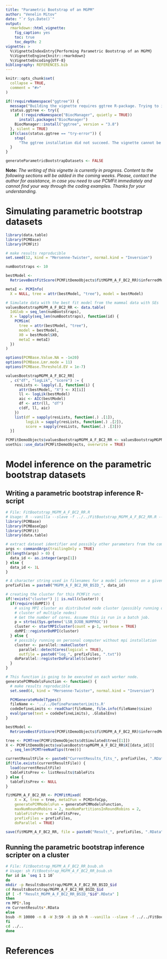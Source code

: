 ```yaml
---
title: "Parametric Bootstrap of an MGPM"
author: "Venelin Mitov"
date: "`r Sys.Date()`"
output: 
  rmarkdown::html_vignette:
    fig_caption: yes
    toc: true
    toc_depth: 2
vignette: >
  %\VignetteIndexEntry{Performing Parametric Bootstrap of an MGPM}
  %\VignetteEngine{knitr::rmarkdown}
  %\VignetteEncoding{UTF-8}
bibliography: REFERENCES.bib
---
```


```r
knitr::opts_chunk$set(
  collapse = TRUE,
  comment = "#>"
)

if(!requireNamespace("ggtree")) {
  message("Building the vignette requires ggtree R-package. Trying to install.")
  status.ggtree <- try({
    if (!requireNamespace("BiocManager", quietly = TRUE))
      install.packages("BiocManager")
    BiocManager::install("ggtree", version = "3.8")
  }, silent = TRUE)
  if(class(status.ggtree == "try-error")) {
    stop(
      "The ggtree installation did not succeed. The vignette cannot be built.")
  }
}

generateParametricBootstrapDatasets <- FALSE
```

**Note:** *The writing of this vignette is currently in progress. Content to the following sections will be added in the coming weeks. Please, contact the author for assistance, in case you need to use PCMFit immediately and cannot find your way through the coding examples. Thanks for your understanding.*

# Simulating parametric bootstrap datasets

```r
library(data.table)
library(PCMBase)
library(PCMFit)

# make results reproducible
set.seed(12, kind = "Mersenne-Twister", normal.kind = "Inversion")

numBootstraps <- 10

bestModel <- 
  RetrieveBestFitScore(PCMFitDemoObjects$fitMGPM_A_F_BC2_RR)$inferredModel

metaI <- PCMInfo(
  X = NULL, tree = attr(bestModel, "tree"), model = bestModel)

# Simulate data with the best fit model from the mammal data with SEs
valuesBootstrapMGPM_A_F_BC2_RR <- data.table(
  IdGlob = seq_len(numBootstraps),
  X = lapply(seq_len(numBootstraps), function(id) {
    PCMSim(
      tree = attr(bestModel, "tree"), 
      model = bestModel, 
      X0 = bestModel$X0,
      metaI = metaI)
  })
)

options(PCMBase.Value.NA = -1e20)
options(PCMBase.Lmr.mode = 11)
options(PCMBase.Threshold.EV = 1e-7)

valuesBootstrapMGPM_A_F_BC2_RR[
  , c("df", "logLik", "score") := {
    resLists <- lapply(.I, function(i) {
      attr(bestModel, "X") <- X[[i]]
      ll <- logLik(bestModel)
      aic <- AIC(bestModel)
      df <- attr(ll, "df")
      c(df, ll, aic)
    })
    list(df = sapply(resLists, function(.) .[1]),
         logLik = sapply(resLists, function(.) .[2]),
         score = sapply(resLists, function(.) .[3]))
  }]

PCMFitDemoObjects$valuesBootstrapMGPM_A_F_BC2_RR <- valuesBootstrapMGPM_A_F_BC2_RR
usethis::use_data(PCMFitDemoObjects, overwrite = TRUE)
```

# Model inference on the parametric bootstrap datasets

## Writing a parametric bootstrap inference R-script
```r
# File: FitBootstrap_MGPM_A_F_BC2_RR.R
# Usage: R --vanilla --slave -f ../../FitBootstrap_MGPM_A_F_BC2_RR.R --args 1
library(PCMBase)
library(PCMBaseCpp)
library(PCMFit)
library(data.table)

# extract dataset identifier and possibly other parameters from the command line:
args <- commandArgs(trailingOnly = TRUE)
if(length(args) > 0) {
  data_id <- as.integer(args[1])
} else {
  data_id <- 1L
}

# A character string used in filenames for a model inference on a given data:
prefixFiles = paste0("MGPM_A_F_BC2_RR_BSID_", data_id)

# creating the cluster for this PCMFit run:
if(!exists("cluster") || is.null(cluster)) {
  if(require(doMPI)) {
    # using MPI cluster as distributed node cluster (possibly running on a 
    # cluster of multiple nodes)
    # Get the number of cores. Assume this is run in a batch job.
    p = strtoi(Sys.getenv('LSB_DJOB_NUMPROC'))
    cluster <- startMPIcluster(count = p-1, verbose = TRUE)
    doMPI::registerDoMPI(cluster)
  } else {
    # possibly running on personal computer without mpi installation
    cluster <- parallel::makeCluster(
      parallel::detectCores(logical = TRUE),
      outfile = paste0("log_", prefixFiles, ".txt"))
    doParallel::registerDoParallel(cluster)
  }
}

# This function is going to be executed on each worker node.
generatePCMModelsFunction <- function() {
  # make results reproducible
  set.seed(4, kind = "Mersenne-Twister", normal.kind = "Inversion")

  PCMGenerateModelTypes()
  fileName <- '../../DefineParameterLimits.R'
  codeDefineLimits <- readChar(fileName, file.info(fileName)$size)
  eval(parse(text = codeDefineLimits), .GlobalEnv)
}

bestModel <- 
  RetrieveBestFitScore(PCMFitDemoObjects$fitMGPM_A_F_BC2_RR)$inferredModel

tree <- PCMTree(PCMFitDemoObjects$dtSimulated$tree[[1]])
X <- PCMFitDemoObjects$valuesBootstrapMGPM_A_F_BC2_RR$X[[data_id]][
  , seq_len(PCMTreeNumTips(tree))]

currentResultFile <- paste0("CurrentResults_fits_", prefixFiles, ".RData")
if(file.exists(currentResultFile)) {
  load(currentResultFile)
  tableFitsPrev <- listResults$tableFits
} else {
  tableFitsPrev <- NULL
}

fitMGPM_A_F_BC2_RR <- PCMFitMixed(
    X = X, tree = tree, metaIFun = PCMInfoCpp,
    generatePCMModelsFun = generatePCMModelsFunction, 
    maxNumRoundRobins = 2, maxNumPartitionsInRoundRobins = 2,
    tableFitsPrev = tableFitsPrev,
    prefixFiles = prefixFiles,
    doParallel = TRUE)

save(fitMGPM_A_F_BC2_RR, file = paste0("Result_", prefixFiles, ".RData"))
```

## Running the parametric bootstrap inference scripter on a cluster
```sh
# File: FitBootstrap_MGPM_A_F_BC2_RR_bsub.sh
# Usage: sh FitBootstrap_MGPM_A_F_BC2_RR_bsub.sh
for id in `seq 1 1 10`
do
mkdir -p ResultsBootstrap/MGPM_A_F_BC2_RR_BSID_$id
cd ResultsBootstrap/MGPM_A_F_BC2_RR_BSID_$id
if [ -f "Result_MGPM_A_F_BC2_RR_BSID_"$id".RData" ]
then
rm MPI*.log
rm CurrentResults*.RData
else
bsub -M 10000 -n 8 -W 3:59 -R ib sh R --vanilla --slave -f ../../FitBootstrap_MGPM_A_F_BC2_RR.R --args $id
fi
cd ../..
done
```

# References

